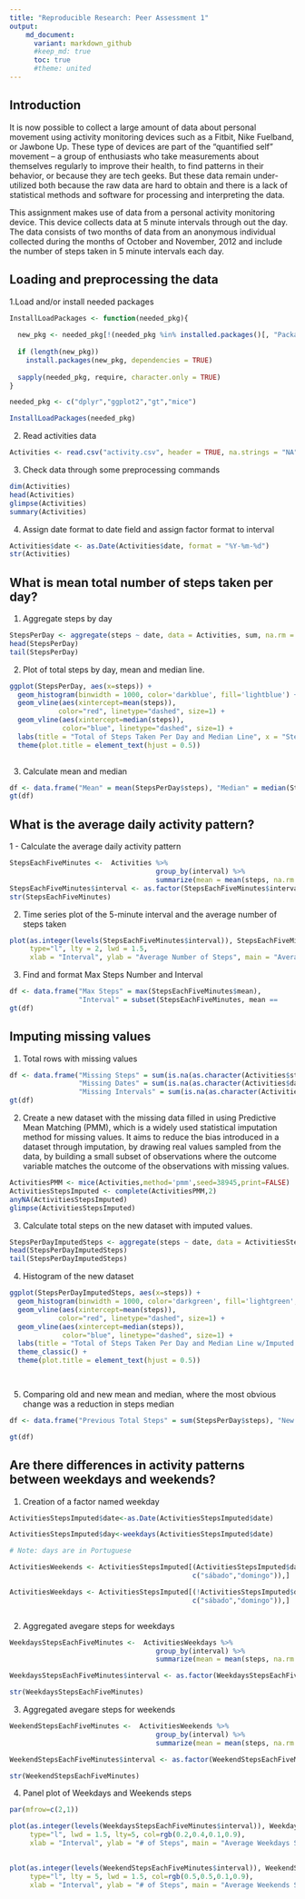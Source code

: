```yaml
---
title: "Reproducible Research: Peer Assessment 1"
output: 
    md_document:
      variant: markdown_github
      #keep_md: true
      toc: true
      #theme: united
---
```


## Introduction

It is now possible to collect a large amount of data about personal movement using activity monitoring devices such as a Fitbit, Nike Fuelband, or Jawbone Up. These type of devices are part of the “quantified self” movement – a group of enthusiasts who take measurements about themselves regularly to improve their health, to find patterns in their behavior, or because they are tech geeks. But these data remain under-utilized both because the raw data are hard to obtain and there is a lack of statistical methods and software for processing and interpreting the data.

This assignment makes use of data from a personal activity monitoring device. This device collects data at 5 minute intervals through out the day. The data consists of two months of data from an anonymous individual collected during the months of October and November, 2012 and include the number of steps taken in 5 minute intervals each day.

## Loading and preprocessing the data

1.Load and/or install needed packages

```r


InstallLoadPackages <- function(needed_pkg){
  
  new_pkg <- needed_pkg[!(needed_pkg %in% installed.packages()[, "Package"])]
  
  if (length(new_pkg)) 
    install.packages(new_pkg, dependencies = TRUE)
  
  sapply(needed_pkg, require, character.only = TRUE)
}

needed_pkg <- c("dplyr","ggplot2","gt","mice")

InstallLoadPackages(needed_pkg)

```

2. Read activities data

```r

Activities <- read.csv("activity.csv", header = TRUE, na.strings = "NA", sep = ",")

```

3. Check data through some preprocessing commands

```r

dim(Activities)
head(Activities)
glimpse(Activities)
summary(Activities)

```

4. Assign date format to date field and assign factor format to interval 

```r

Activities$date <- as.Date(Activities$date, format = "%Y-%m-%d")
str(Activities)

```

## What is mean total number of steps taken per day?

1. Aggregate steps by day

```r


StepsPerDay <- aggregate(steps ~ date, data = Activities, sum, na.rm = TRUE)
head(StepsPerDay)
tail(StepsPerDay)

```


2. Plot of total steps by day, mean and median line.

```r

ggplot(StepsPerDay, aes(x=steps)) +
  geom_histogram(binwidth = 1000, color='darkblue', fill='lightblue') +
  geom_vline(aes(xintercept=mean(steps)),
            color="red", linetype="dashed", size=1) + 
  geom_vline(aes(xintercept=median(steps)),
             color="blue", linetype="dashed", size=1) + 
  labs(title = "Total of Steps Taken Per Day and Median Line", x = "Steps", y = "Frequency")  + theme_classic()+ 
  theme(plot.title = element_text(hjust = 0.5))
 
```

3. Calculate mean and median

```r

df <- data.frame("Mean" = mean(StepsPerDay$steps), "Median" = median(StepsPerDay$steps))
gt(df)

```

## What is the average daily activity pattern?

1 - Calculate the average daily activity pattern

```r

StepsEachFiveMinutes <-  Activities %>% 
                                    group_by(interval) %>% 
                                    summarize(mean = mean(steps, na.rm = TRUE))
StepsEachFiveMinutes$interval <- as.factor(StepsEachFiveMinutes$interval)
str(StepsEachFiveMinutes)

```

2. Time series plot of the 5-minute interval and the average number of steps taken 

```r


plot(as.integer(levels(StepsEachFiveMinutes$interval)), StepsEachFiveMinutes$mean,
     type="l", lty = 2, lwd = 1.5,
     xlab = "Interval", ylab = "Average Number of Steps", main = "Average Daily Steps",      col ="green")


```


3. Find and format Max Steps Number and Interval


```r
df <- data.frame("Max Steps" = max(StepsEachFiveMinutes$mean), 
                 "Interval" = subset(StepsEachFiveMinutes, mean ==     max(StepsEachFiveMinutes$mean))$interval)
gt(df)

```

## Imputing missing values


1. Total rows with missing values

```r

df <- data.frame("Missing Steps" = sum(is.na(as.character(Activities$steps))),
                 "Missing Dates" = sum(is.na(as.character(Activities$date))),
                 "Missing Intervals" = sum(is.na(as.character(Activities$interval))))
gt(df)

```


2. Create a new dataset with the missing data filled in using Predictive Mean Matching (PMM), which is a widely used statistical imputation method for missing values. It aims to reduce the bias introduced in a dataset through imputation, by drawing real values sampled from the data, by building a small subset of observations where the outcome variable matches the outcome of the observations with missing values.


```r

ActivitiesPMM <- mice(Activities,method='pmm',seed=38945,print=FALSE)
ActivitiesStepsImputed <- complete(ActivitiesPMM,2)
anyNA(ActivitiesStepsImputed)
glimpse(ActivitiesStepsImputed)

```

3. Calculate total steps on the new dataset with imputed values. 


```r

StepsPerDayImputedSteps <- aggregate(steps ~ date, data = ActivitiesStepsImputed, sum)
head(StepsPerDayImputedSteps)
tail(StepsPerDayImputedSteps)

```


4. Histogram of the new dataset


```r


ggplot(StepsPerDayImputedSteps, aes(x=steps)) +
  geom_histogram(binwidth = 1000, color='darkgreen', fill='lightgreen',alpha=0.8) +
  geom_vline(aes(xintercept=mean(steps)),
            color="red", linetype="dashed", size=1) + 
  geom_vline(aes(xintercept=median(steps)),
             color="blue", linetype="dashed", size=1) + 
  labs(title = "Total of Steps Taken Per Day and Median Line w/Imputed Missing Steps", x = "Steps", y = "Frequency")  + 
  theme_classic() +
  theme(plot.title = element_text(hjust = 0.5))

 
```



5. Comparing old and new mean and median, where the most obvious change was a reduction in steps median

```r

df <- data.frame("Previous Total Steps" = sum(StepsPerDay$steps), "New Total Steps" = sum(StepsPerDayImputedSteps$steps),"Previous Mean" = mean(StepsPerDay$steps), "New Mean" = mean(StepsPerDayImputedSteps$steps), "Previous Median" = median(StepsPerDay$steps),"New Median" = median(StepsPerDayImputedSteps$steps))

gt(df)

```


## Are there differences in activity patterns between weekdays and weekends?

1. Creation of a factor named weekday

```r

ActivitiesStepsImputed$date<-as.Date(ActivitiesStepsImputed$date)

ActivitiesStepsImputed$day<-weekdays(ActivitiesStepsImputed$date)

# Note: days are in Portuguese

ActivitiesWeekends <- ActivitiesStepsImputed[(ActivitiesStepsImputed$day %in%     
                                             c("sábado","domingo")),]

ActivitiesWeekdays <- ActivitiesStepsImputed[(!ActivitiesStepsImputed$day %in%     
                                             c("sábado","domingo")),]



```

2. Aggregated avegare steps for weekdays


```r

WeekdaysStepsEachFiveMinutes <-  ActivitiesWeekdays %>% 
                                    group_by(interval) %>% 
                                    summarize(mean = mean(steps, na.rm = TRUE))

WeekdaysStepsEachFiveMinutes$interval <- as.factor(WeekdaysStepsEachFiveMinutes$interval)

str(WeekdaysStepsEachFiveMinutes)


```



3. Aggregated avegare steps for weekends


```r

WeekendStepsEachFiveMinutes <-  ActivitiesWeekends %>% 
                                    group_by(interval) %>% 
                                    summarize(mean = mean(steps, na.rm = TRUE))

WeekendStepsEachFiveMinutes$interval <- as.factor(WeekendStepsEachFiveMinutes$interval)

str(WeekendStepsEachFiveMinutes)

```


4. Panel plot of Weekdays and Weekends steps


```r

par(mfrow=c(2,1))

plot(as.integer(levels(WeekdaysStepsEachFiveMinutes$interval)), WeekdaysStepsEachFiveMinutes$mean,
     type="l", lwd = 1.5, lty=5, col=rgb(0.2,0.4,0.1,0.9),
     xlab = "Interval", ylab = "# of Steps", main = "Average Weekdays Steps")
     

plot(as.integer(levels(WeekendStepsEachFiveMinutes$interval)), WeekendStepsEachFiveMinutes$mean,
     type="l", lty = 5, lwd = 1.5, col=rgb(0.5,0.5,0.1,0.9),
     xlab = "Interval", ylab = "# of Steps", main = "Average Weekends Steps")


```
